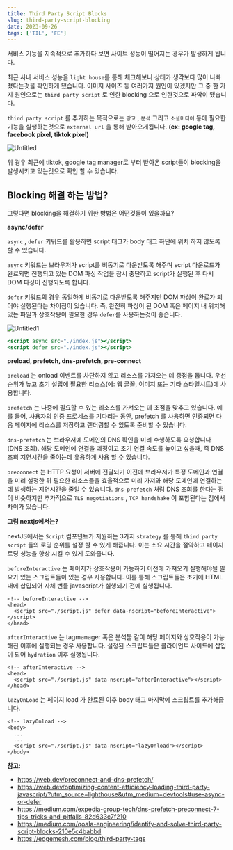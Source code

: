 ```yaml
---
title: Third Party Script Blocks
slug: third-party-script-blocking
date: 2023-09-26
tags: ['TIL', 'FE']
---
```


서비스 기능을 지속적으로 추가하다 보면 사이트 성능이 떨어지는 경우가 발생하게 됩니다.

최근 사내 서비스 성능을 `light house`를 통해 체크해보니 상태가 생각보다 많이 나빠졌다는것을 확인하게 됐습니다. 이미지 사이즈 등 여러가지 원인이 있겠지만 그 중 한 가지 원인으로는 `third party script` 로 인한 blocking 으로 인한것으로 파악이 됐습니다.

`third party script` 를 추가하는 목적으로는 `광고` , `분석` 그리고 `소셜미디어` 등에 필요한 기능을 실행하는것으로 `external url` 을 통해 받아오게됩니다. **(ex: google tag, facebook pixel, tiktok pixel)**

![Untitled](https://github.com/leye195/blog/assets/30601503/ad796a39-dd64-4118-a52f-5b22c29d4eb0)

위 경우 최근에 tiktok, google tag manager로 부터 받아온 script들이 blocking을 발생시키고 있는것으로 확인 할 수 있습니다.

## Blocking 해결 하는 방법?

그렇다면 blocking을 해결하기 위한 방법은 어떤것들이 있을까요?

**async/defer**

`async` , `defer` 키워드를 활용하면 script 태그가 body 태그 하단에 위치 하지 않도록 할 수 있습니다.

`async` 키워드는 브라우저가 script를 비동기로 다운받도록 해주며 script 다운로드가 완료되면 진행되고 있는 DOM 파싱 작업을 잠시 중단하고 script가 실행된 후 다시 DOM 파싱이 진행되도록 합니다.

`defer` 키워드의 경우 동일하게 비동기로 다운받도록 해주지만 DOM 파싱이 완료가 되어야 실행된다는 차이점이 있습니다. 즉, 완전히 파싱이 된 DOM 혹은 페이지 내 위치해 있는 파일과 상호작용이 필요한 경우 `defer`를 사용하는것이 좋습니다.

![Untitled1](https://github.com/leye195/blog/assets/30601503/c57e368c-733f-4c7d-ab25-2d03a19dfb32)

```jsx
<script async src="./index.js"></script>
<script defer src="./index.js"></script>
```

**preload, prefetch, dns-prefetch, pre-connect**

`preload` 는 onload 이벤트를 차단하지 않고 리소스를 가져오는 데 중점을 둡니다. 우선 순위가 높고 초기 설립에 필요한 리소스(예: 웹 글꼴, 이미지 또는 기타 스타일시트)에 사용합니다.

`prefetch` 는 나중에 필요할 수 있는 리소스를 가져오는 데 초점을 맞추고 있습니다. 예를 들어, 사용자의 인증 프로세스를 기다리는 동안, prefetch 를 사용하면 인증되면 다음 페이지에 리소스를 저장하고 렌더링할 수 있도록 준비할 수 있습니다.

`dns-prefetch` 는 브라우저에 도메인의 DNS 확인을 미리 수행하도록 요청합니다 (DNS 조회). 해당 도메인에 연결을 예정이고 초기 연결 속도를 높이고 싶을때, 즉 DNS 조회 지연시간을 줄이는데 유용하게 사용 할 수 있습니다.

`preconnect` 는 HTTP 요청이 서버에 전달되기 이전에 브라우저가 특정 도메인과 연결을 미리 설정한 뒤 필요한 리소스들을 효율적으로 미리 가져와 해당 도메인에 연결하는데 발생하는 지연시간을 줄일 수 있습니다. `dns-prefetch` 처럼 DNS 조회를 한다는 점이 비슷하지만 추가적으로 `TLS negotiations` , `TCP handshake` 이 포함된다는 점에서 차이가 있습니다.

**그럼 nextjs에서는?**

nextJS에서는 `Script` 컴포넌트가 지원하는 3가지 `strategy` 를 통해 `third party script` 들의 로딩 순위를 설정 할 수 있게 해줍니다. 이는 소요 시간을 절약하고 페이지 로딩 성능을 향상 시킬 수 있게 도와줍니다.

`beforeInteractive` 는 페이지가 상호작용이 가능하기 이전에 가져오기 실행해야될 필요가 있는 스크립트들이 있는 경우 사용합니다. 이를 통해 스크립트들은 초기에 HTML내에 삽입되어 자체 번들 javascript가 실행되기 전에 실행됩니다.

```
<!-- beforeInteractive -->
<head>
  <script src="./script.js" defer data-nscript="beforeInteractive"></script>
</head>
```

`afterInteractive` 는 tagmanager 혹은 분석툴 같이 해당 페이지와 상호작용이 가능해진 이후에 실행되는 경우 사용합니다. 설정된 스크립트들은 클라이언트 사이드에 삽입이 되어 `hydration` 이후 실행됩니다.

```
<!-- afterInteractive -->
<head>
  <script src="./script.js" data-nscript="afterInteractive"></script>
</head>
```

`lazyOnLoad` 는 페이지 load 가 완료된 이후 body 태그 마지막에 스크립트를 추가해줍니다.

```
<!-- lazyOnload -->
<body>
  ...
  ...
  <script src="./script.js" data-nscript="lazyOnload"></script>
</body>
```

**참고:**

- https://web.dev/preconnect-and-dns-prefetch/
- https://web.dev/optimizing-content-efficiency-loading-third-party-javascript/?utm_source=lighthouse&utm_medium=devtools#use-async-or-defer
- https://medium.com/expedia-group-tech/dns-prefetch-preconnect-7-tips-tricks-and-pitfalls-82d633c7f210
- https://medium.com/qoala-engineering/identify-and-solve-third-party-script-blocks-210e5c4babbd
- https://edgemesh.com/blog/third-party-tags
